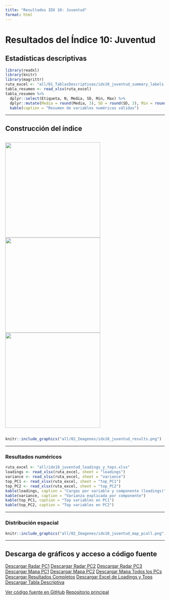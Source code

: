 ```yaml
---
title: "Resultados IDX 10: Juventud"
format: html
---
```


# Resultados del Índice 10: Juventud

## Estadísticas descriptivas

```r
library(readxl)
library(knitr)
library(magrittr)
ruta_excel <- "all/01_TablasDescriptivas/idx10_juventud_summary_labels.xlsx"
tabla_resumen <- read_xlsx(ruta_excel)
tabla_resumen %>%
  dplyr::select(Etiqueta, N, Media, SD, Min, Max) %>%
  dplyr::mutate(Media = round(Media, 3), SD = round(SD, 3), Min = round(Min, 3), Max = round(Max, 3)) %>%
  kable(caption = "Resumen de variables numéricas válidas")
```

---

## Construcción del índice

<div style="display: flex; gap: 10px; justify-content: center; align-items: center;">
  <img src="all/idx10_juventud_radar_PC1.png" width="300px" />
  <img src="all/idx10_juventud_radar_PC2.png" width="300px" />
  <img src="all/idx10_juventud_radar_PC3.png" width="300px" />
</div>

```r
knitr::include_graphics("all/02_Imagenes/idx10_juventud_results.png")
```

---

### Resultados numéricos

```r
ruta_excel <- "all/idx10_juventud_loadings_y_tops.xlsx"
loadings <- read_xlsx(ruta_excel, sheet = "loadings")
variance <- read_xlsx(ruta_excel, sheet = "variance")
top_PC1 <- read_xlsx(ruta_excel, sheet = "top_PC1")
top_PC2 <- read_xlsx(ruta_excel, sheet = "top_PC2")
kable(loadings, caption = "Cargas por variable y componente (loadings)")
kable(variance, caption = "Varianza explicada por componente")
kable(top_PC1, caption = "Top variables en PC1")
kable(top_PC2, caption = "Top variables en PC2")
```

---

### Distribución espacial

```r
knitr::include_graphics("all/02_Imagenes/idx10_juventud_map_pcall.png")
```

---

## Descarga de gráficos y acceso a código fuente

<div class="btn-group" role="group">
  <a href="all/idx10_juventud_radar_PC1.png" class="btn btn-primary" download>Descargar Radar PC1</a>
  <a href="all/idx10_juventud_radar_PC2.png" class="btn btn-primary" download>Descargar Radar PC2</a>
  <a href="all/idx10_juventud_radar_PC3.png" class="btn btn-primary" download>Descargar Radar PC3</a>
  <a href="all/02_Imagenes/idx10_juventud_map_pc1.png" class="btn btn-info" download>Descargar Mapa PC1</a>
  <a href="all/02_Imagenes/idx10_juventud_map_pc2.png" class="btn btn-info" download>Descargar Mapa PC2</a>
  <a href="all/02_Imagenes/idx10_juventud_map_pcall.png" class="btn btn-info" download>Descargar Mapa Todos los PCs</a>
  <a href="all/02_Imagenes/idx10_juventud_results.png" class="btn btn-success" download>Descargar Resultados Completos</a>
  <a href="all/idx10_juventud_loadings_y_tops.xlsx" class="btn btn-warning" download>Descargar Excel de Loadings y Tops</a>
  <a href="all/01_TablasDescriptivas/idx10_juventud_summary_labels.xlsx" class="btn btn-warning" download>Descargar Tabla Descriptiva</a>
</div>

<div class="btn-group" role="group">
  <a href="https://github.com/jcmunozmora/pulso_antioquia/tree/main/02_Code/AUX_Functions.R" class="btn btn-dark" target="_blank">Ver código fuente en GitHub</a>
  <a href="https://github.com/jcmunozmora/pulso_antioquia" class="btn btn-dark" target="_blank">Repositorio principal</a>
</div>
